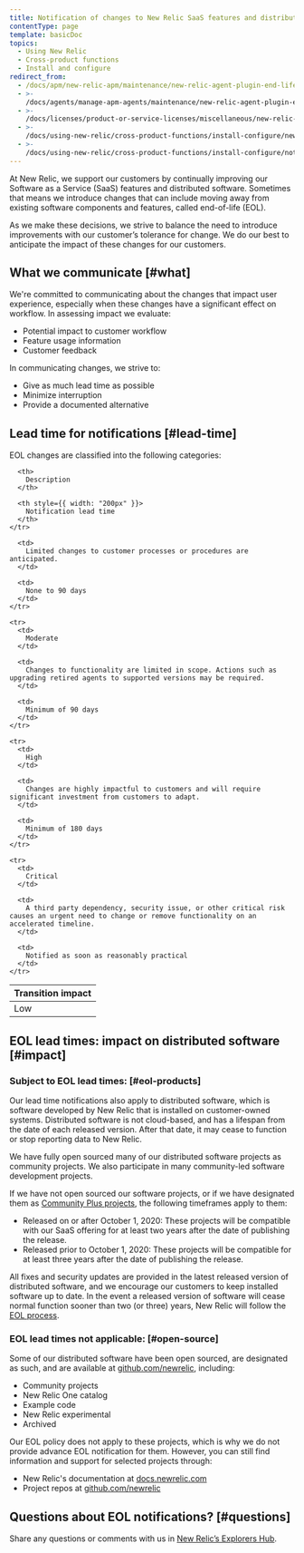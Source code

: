 ```yaml
---
title: Notification of changes to New Relic SaaS features and distributed software
contentType: page
template: basicDoc
topics:
  - Using New Relic
  - Cross-product functions
  - Install and configure
redirect_from:
  - /docs/apm/new-relic-apm/maintenance/new-relic-agent-plugin-end-life-policy/
  - >-
    /docs/agents/manage-apm-agents/maintenance/new-relic-agent-plugin-end-life-policy/
  - >-
    /docs/licenses/product-or-service-licenses/miscellaneous/new-relic-agent-plugin-end-life-policy/
  - >-
    /docs/using-new-relic/cross-product-functions/install-configure/new-relic-agent-plugin-end-life-policy/
  - >-
    /docs/using-new-relic/cross-product-functions/install-configure/notification-changes-new-relic-saas-features-distributed-software/
---
```


At New Relic, we support our customers by continually improving our Software as a Service (SaaS) features and distributed software. Sometimes that means we introduce changes that can include moving away from existing software components and features, called end-of-life (EOL).

As we make these decisions, we strive to balance the need to introduce improvements with our customer’s tolerance for change. We do our best to anticipate the impact of these changes for our customers.

## What we communicate [#what]

We're committed to communicating about the changes that impact user experience, especially when these changes have a significant effect on workflow. In assessing impact we evaluate:

* Potential impact to customer workflow
* Feature usage information
* Customer feedback

In communicating changes, we strive to:

* Give as much lead time as possible
* Minimize interruption
* Provide a documented alternative

## Lead time for notifications [#lead-time]

EOL changes are classified into the following categories:

<Table>
  <thead>
    <tr>
      <th style={{ width: "150px" }}>
        Transition impact
      </th>

      <th>
        Description
      </th>

      <th style={{ width: "200px" }}>
        Notification lead time
      </th>
    </tr>
  </thead>

  <tbody>
    <tr>
      <td>
        Low
      </td>

      <td>
        Limited changes to customer processes or procedures are anticipated.
      </td>

      <td>
        None to 90 days
      </td>
    </tr>

    <tr>
      <td>
        Moderate
      </td>

      <td>
        Changes to functionality are limited in scope. Actions such as upgrading retired agents to supported versions may be required.
      </td>

      <td>
        Minimum of 90 days
      </td>
    </tr>

    <tr>
      <td>
        High
      </td>

      <td>
        Changes are highly impactful to customers and will require significant investment from customers to adapt.
      </td>

      <td>
        Minimum of 180 days
      </td>
    </tr>

    <tr>
      <td>
        Critical
      </td>

      <td>
        A third party dependency, security issue, or other critical risk causes an urgent need to change or remove functionality on an accelerated timeline.
      </td>

      <td>
        Notified as soon as reasonably practical
      </td>
    </tr>
  </tbody>
</Table>

## EOL lead times: impact on distributed software [#impact]

### Subject to EOL lead times: [#eol-products]

Our lead time notifications also apply to distributed software, which is software developed by New Relic that is installed on customer-owned systems. Distributed software is not cloud-based, and has a lifespan from the date of each released version. After that date, it may cease to function or stop reporting data to New Relic.

We have fully open sourced many of our distributed software projects as community projects. We also participate in many community-led software development projects.

If we have not open sourced our software projects, or if we have designated them as [Community Plus projects](/docs/licenses/license-information/general-usage-licenses/global-technical-support-offerings#h3-open-source-project-categories), the following timeframes apply to them:

* Released on or after October 1, 2020: These projects will be compatible with our SaaS offering for at least two years after the date of publishing the release.
* Released prior to October 1, 2020: These projects will be compatible for at least three years after the date of publishing the release.

All fixes and security updates are provided in the latest released version of distributed software, and we encourage our customers to keep installed software up to date. In the event a released version of software will cease normal function sooner than two (or three) years, New Relic will follow the [EOL process](#lead-time).

### EOL lead times not applicable: [#open-source]

Some of our distributed software have been open sourced, are designated as such, and are available at [github.com/newrelic](https://github.com/newrelic), including:

* Community projects
* New Relic One catalog
* Example code
* New Relic experimental
* Archived

Our EOL policy does not apply to these projects, which is why we do not provide advance EOL notification for them. However, you can still find information and support for selected projects through:

* New Relic's documentation at [docs.newrelic.com](https://docs.newrelic.com)
* Project repos at [github.com/newrelic](https://github.com/newrelic)

## Questions about EOL notifications? [#questions]

Share any questions or comments with us in [New Relic’s Explorers Hub](https://discuss.newrelic.com/c/conversation-hub/product-updates).
